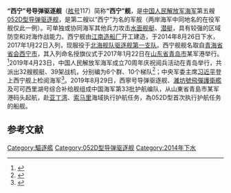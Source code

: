 {{otheruse|other=[[中华民国海军|中华民国海军]]的同名巡防舰|西寧號巡防艦}}
{{军舰模板
|名称= 西宁舰  [[File:Naval_Ensign_of_the_People's_Republic_of_China.svg|30px]]
|图片= [[File:PLANS_Xining_(DDG-117)_20190801.jpg|300px]]
|照片说明= 正在穿越[[宫古海峡|宫古海峡]]的西宁舰
|舰名来源= [[青海省|青海省]][[西宁市|西宁市]]
|拥有国= {{PRC}}
|制造= [[江南造船厂|江南造船厂]]
|型号= [[052D型导弹驱逐舰|052D型导弹驱逐舰]]
|动工=
|下水=2014年8月26日
|服役=2017年1月22日
|狀態= 在役
|荣誉=
|正常=
|满载=
|全长= 
|全宽= 
|吃水= 
|动力方式= [[柴-燃交替|柴-燃交替]]（CODOG）
|发动机= [[QC280燃气轮机|QC280]][[燃气轮机|燃气轮机]]×2<br>[[MTU-20_V956_TB92柴油机|MTU-20 V956 TB92]][[柴油机|柴油机]]×2
|極速= 约30节
|續航= 
|乘員= 
|舰载机= [[卡-28|卡-28]]×1或[[直-9#直-9C|直-9C]]×1
|搜索系统=H/SJD-9型舰壳主/被动声纳<br>H/LJP-349型火控雷达<br>H/LJG-346A型有源相控阵雷达<br>H/LJQ-366型超视距对海搜索雷达<br>H/LJP-344A型相控阵火控雷达<br>H/LJQ-364型对海/低空搜索雷达<br>H/LJQ-517B型对空警戒雷达
|武器系统= 8单元通用[[垂直发射系统|垂直发射系统]]×8<br>24联装[[红旗-10|HQ-10导弹发射装置]]×1<br>H/PJ-45A型单管130毫米舰炮×1<br>[[H/PJ-12型7管30毫米舰炮|H/PJ-12型7管30毫米舰炮]]×1<br>3联装7424型324毫米鱼雷发射器×2
|电战系统= H/RJZ-726型电子对抗系统<br>18联装H/RJZ-726-4型干扰发射装置×4
|其它=
}}
'''“西宁”号导弹驱逐舰'''（[[舷号|舷号]]117）简称'''“西宁”舰'''，是[[中国人民解放军海军|中国人民解放军海军]]第五艘[[052D型导弹驱逐舰|052D型导弹驱逐舰]]，是第二艘以“西宁”为名的军舰（两岸海军中同地名的在役军舰仅此一例）。可单独或协同海军其他兵力攻击[[水面舰艇|水面舰艇]]、[[潜艇|潜艇]]，具有较强的区域防空和对海作战能力。西宁舰由[[江南造船厂|江南造船厂]]开工建造，于2014年8月26日下水，2017年1月22日入列，现服役于[[北海舰队|北海舰队]][[驱逐舰第一支队|驱逐舰第一支队]]。西宁舰舰名取自[[青海省|青海省]][[首府|省会]][[西宁市|西宁市]]，其入列命名授旗仪式于2017年1月22日在[[山东省|山东省]][[青岛市|青岛市]]某军港举行。<ref>{{cite web |title=新型导弹驱逐舰西宁舰正式入列 |publisher=中国军网 |date=2017-01-23 |url=http://www.81.cn/jkhc/2017-01/23/content_7464456.htm |accessdate=2017-06-29 |archive-date=2017-08-22 |archive-url=https://web.archive.org/web/20170822203735/http://www.81.cn/jkhc/2017-01/23/content_7464456.htm |dead-url=no }}</ref>2019年4月23日，中国人民解放军海军成立70周年庆祝阅兵活动在青岛举行，共派出32艘舰艇、39架战机，分别编为6个群、10个梯队<ref>{{Cite web|title=习近平出席庆祝海军成立70周年海上阅兵活动_网易新闻|url=https://news.163.com/19/0423/20/EDFN39FB000189FH.html|work=网易|accessdate=2019-04-24}}</ref>；中央军委主席[[习近平|习近平]]登上西宁舰上检阅海军<ref>{{Cite web|title=人民海军成立70周年阅兵开始 习近平检阅海上编队_网易新闻|url=https://news.163.com/19/0423/14/EDF32FNK0001899O.html|work=网易|accessdate=2019-04-24|archive-date=2021-03-13|archive-url=https://web.archive.org/web/20210313080230/https://news.163.com/19/0423/14/EDF32FNK0001899O.html|dead-url=no}}</ref>。2019年8月29日，西寧号导弹驱逐舰、[[濰坊號飛彈護衛艦|濰坊號飛彈護衛艦]]及可可西里湖号综合补给舰组成中国海军第33批护航编队，从山東省青島市某军港码头起航，赴[[亚丁湾|亚丁湾]]、[[索马里|索马里]]海域执行护航任务，為052D型首次执行护航任务的船舰。

== 参考文献 ==
{{reflist}}

{{驱逐舰第一支队}}
{{052D型导弹驱逐舰}}

[[Category:驅逐艦|Category:驅逐艦]]
[[Category:052D型导弹驱逐舰|Category:052D型导弹驱逐舰]]
[[Category:2014年下水|Category:2014年下水]]
